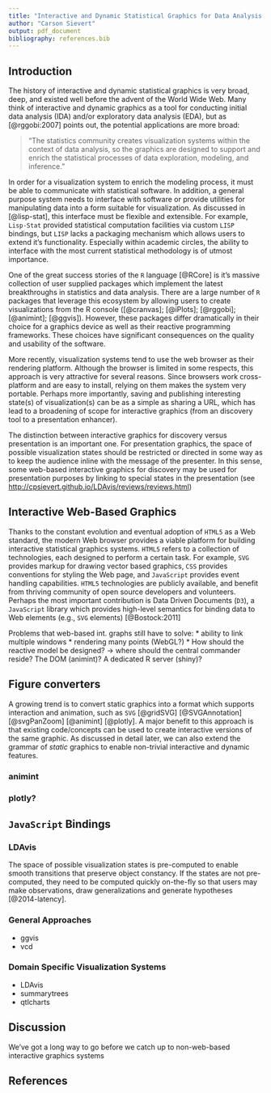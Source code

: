 ```yaml
---
title: "Interactive and Dynamic Statistical Graphics for Data Analysis on the Web"
author: "Carson Sievert"
output: pdf_document
bibliography: references.bib
---
```


## Introduction

The history of interactive and dynamic statistical graphics is very broad, deep, and existed well before the advent of the World Wide Web. Many think of interactive and dynamic graphics as a tool for conducting initial data analysis (IDA) and/or exploratory data analysis (EDA), but as [@rggobi:2007] points out, the potential applications are more broad:

> "The statistics community creates visualization systems within the context of data analysis, so the graphics are designed to support and enrich the statistical processes of data exploration, modeling, and inference."

In order for a visualization system to enrich the modeling process, it must be able to communicate with statistical software. In addition, a general purpose system needs to interface with software or provide utilities for manipulating data into a form suitable for visualization. As discussed in [@lisp-stat], this interface must be flexible and extensible. For example, `Lisp-Stat` provided statistical computation facilities via custom `LISP` bindings, but `LISP` lacks a packaging mechanism which allows users to extend it's functionality. Especially within academic circles, the ability to interface with the most current statistical methodology is of utmost importance.

One of the great success stories of the `R` language [@RCore] is it's massive collection of user supplied packages which implement the latest breakthroughs in statistics and data analysis. There are a large number of `R` packages that leverage this ecosystem by allowing users to create visualizations from the R console ([@cranvas]; [@iPlots]; [@rggobi]; [@animint]; [@ggvis]). However, these packages differ dramatically in their choice for a graphics device as well as their reactive programming frameworks. These choices have significant consequences on the quality and usability of the software.

More recently, visualization systems tend to use the web browser as their rendering platform. Although the browser is limited in some respects, this approach is very attractive for several reasons. Since browsers work cross-platform and are easy to install, relying on them makes the system very portable. Perhaps more importantly, saving and publishing interesting state(s) of visualization(s) can be as a simple as sharing a URL, which has lead to a broadening of scope for interactive graphics (from an discovery tool to a presentation enhancer). 

The distinction between interactive graphics for discovery versus presentation is an important one. For presentation graphics, the space of possible visualization states should be restricted or directed in some way as to keep the audience inline with the message of the presenter. In this sense, some web-based interactive graphics for discovery may be used for presentation purposes by linking to special states in the presentation (see <http://cpsievert.github.io/LDAvis/reviews/reviews.html>)

<!-- TODO
  Tie these ideas into interactive graphics as a learning tool?
-->

<!-- Chicken scratch
[@model-vis-paper] provides some compelling examples where interactive and dynamic graphics enhance our ability to understand, diagnosis, and improve statistical models. [@Sievert:2014b] hits a similar vein, but focuses on enhancing interpretability of a high-dimensional model fit. 
-->

## Interactive Web-Based Graphics

<!-- Web Technologies in a nutshell 
TODO: introduce the Document Object Model? The DOM is also important for the curate chapter...
-->

Thanks to the constant evolution and eventual adoption of `HTML5` as a Web standard, the modern Web browser provides a viable platform for building interactive statistical graphics systems. `HTML5` refers to a collection of technologies, each designed to perform a certain task. For example, `SVG` provides markup for drawing vector based graphics, `CSS` provides conventions for styling the Web page, and `JavaScript` provides event handling capabilities. `HTML5` technologies are publicly available, and benefit from thriving community of open source developers and volunteers. Perhaps the most important contribution is Data Driven Documents (`D3`), a `JavaScript` library which provides high-level semantics for binding data to Web elements (e.g., `SVG` elements) [@Bostock:2011]

Problems that web-based int. graphs still have to solve:
  * ability to link multiple windows
  * rendering many points (WebGL?)
  * How should the reactive model be designed?
    -> where should the central commander reside? The DOM (animint)? A dedicated R server (shiny)?

## Figure converters

A growing trend is to convert static graphics into a format which supports interaction and animation, such as `SVG` [@gridSVG] [@SVGAnnotation] [@svgPanZoom] [@animint] [@plotly]. A major benefit to this approach is that existing code/concepts can be used to create interactive versions of the same graphic. As discussed in detail later, we can also extend the grammar of _static_ graphics to enable non-trivial interactive and dynamic features.


### animint

### plotly?

## `JavaScript` Bindings

### LDAvis

The space of possible visualization states is pre-computed to enable smooth transitions that preserve object constancy. If the states are not pre-computed, they need to be computed quickly on-the-fly so that users may make observations, draw generalizations and generate hypotheses [@2014-latency].

### General Approaches

* ggvis
* vcd

### Domain Specific Visualization Systems

* LDAvis
* summarytrees
* qtlcharts

## Discussion 

We've got a long way to go before we catch up to non-web-based interactive graphics systems

## References
